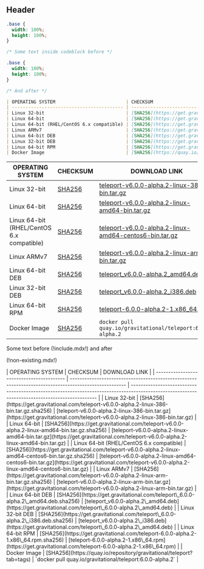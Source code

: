 ## Header

```css
.base {
  width: 100%;
  height: 100%;
}
```

```css
/* Some text inside codeblock before */

.base {
  width: 100%;
  height: 100%;
}

/* And after */
```

```md
| OPERATING SYSTEM                          | CHECKSUM                                                                                              | DOWNLOAD LINK                                                                                                                                  |
| ----------------------------------------- | ----------------------------------------------------------------------------------------------------- | ---------------------------------------------------------------------------------------------------------------------------------------------- |
| Linux 32-bit                              | [SHA256](https://get.gravitational.com/teleport-v6.0.0-alpha.2-linux-386-bin.tar.gz.sha256)           | [teleport-v6.0.0-alpha.2-linux-386-bin.tar.gz](https://get.gravitational.com/teleport-v6.0.0-alpha.2-linux-386-bin.tar.gz)                     |
| Linux 64-bit                              | [SHA256](https://get.gravitational.com/teleport-v6.0.0-alpha.2-linux-amd64-bin.tar.gz.sha256)         | [teleport-v6.0.0-alpha.2-linux-amd64-bin.tar.gz](https://get.gravitational.com/teleport-v6.0.0-alpha.2-linux-amd64-bin.tar.gz)                 |
| Linux 64-bit (RHEL/CentOS 6.x compatible) | [SHA256](https://get.gravitational.com/teleport-v6.0.0-alpha.2-linux-amd64-centos6-bin.tar.gz.sha256) | [teleport-v6.0.0-alpha.2-linux-amd64-centos6-bin.tar.gz](https://get.gravitational.com/teleport-v6.0.0-alpha.2-linux-amd64-centos6-bin.tar.gz) |
| Linux ARMv7                               | [SHA256](https://get.gravitational.com/teleport-v6.0.0-alpha.2-linux-arm-bin.tar.gz.sha256)           | [teleport-v6.0.0-alpha.2-linux-arm-bin.tar.gz](https://get.gravitational.com/teleport-v6.0.0-alpha.2-linux-arm-bin.tar.gz)                     |
| Linux 64-bit DEB                          | [SHA256](https://get.gravitational.com/teleport\_6.0.0-alpha.2\_amd64.deb.sha256)                       | [teleport_v6.0.0-alpha.2\_amd64.deb](https://get.gravitational.com/teleport\_6.0.0-alpha.2\_amd64.deb)                                            |
| Linux 32-bit DEB                          | [SHA256](https://get.gravitational.com/teleport\_6.0.0-alpha.2\_i386.deb.sha256)                        | [teleport_v6.0.0-alpha.2\_i386.deb](https://get.gravitational.com/teleport\_6.0.0-alpha.2\_amd64.deb)                                             |
| Linux 64-bit RPM                          | [SHA256](https://get.gravitational.com/teleport-6.0.0-alpha.2-1.x86\_64.rpm.sha256)                    | [teleport-6.0.0-alpha.2-1.x86\_64.rpm](https://get.gravitational.com/teleport-6.0.0-alpha.2-1.x86\_64.rpm)                                       |
| Docker Image                              | [SHA256](https://quay.io/repository/gravitational/teleport?tab=tags)                                  | `docker pull quay.io/gravitational/teleport:6.0.0-alpha.2`                                                                                     |
```

| OPERATING SYSTEM                          | CHECKSUM                                                                                              | DOWNLOAD LINK                                                                                                                                  |
| ----------------------------------------- | ----------------------------------------------------------------------------------------------------- | ---------------------------------------------------------------------------------------------------------------------------------------------- |
| Linux 32-bit                              | [SHA256](https://get.gravitational.com/teleport-v6.0.0-alpha.2-linux-386-bin.tar.gz.sha256)           | [teleport-v6.0.0-alpha.2-linux-386-bin.tar.gz](https://get.gravitational.com/teleport-v6.0.0-alpha.2-linux-386-bin.tar.gz)                     |
| Linux 64-bit                              | [SHA256](https://get.gravitational.com/teleport-v6.0.0-alpha.2-linux-amd64-bin.tar.gz.sha256)         | [teleport-v6.0.0-alpha.2-linux-amd64-bin.tar.gz](https://get.gravitational.com/teleport-v6.0.0-alpha.2-linux-amd64-bin.tar.gz)                 |
| Linux 64-bit (RHEL/CentOS 6.x compatible) | [SHA256](https://get.gravitational.com/teleport-v6.0.0-alpha.2-linux-amd64-centos6-bin.tar.gz.sha256) | [teleport-v6.0.0-alpha.2-linux-amd64-centos6-bin.tar.gz](https://get.gravitational.com/teleport-v6.0.0-alpha.2-linux-amd64-centos6-bin.tar.gz) |
| Linux ARMv7                               | [SHA256](https://get.gravitational.com/teleport-v6.0.0-alpha.2-linux-arm-bin.tar.gz.sha256)           | [teleport-v6.0.0-alpha.2-linux-arm-bin.tar.gz](https://get.gravitational.com/teleport-v6.0.0-alpha.2-linux-arm-bin.tar.gz)                     |
| Linux 64-bit DEB                          | [SHA256](https://get.gravitational.com/teleport\_6.0.0-alpha.2\_amd64.deb.sha256)                       | [teleport_v6.0.0-alpha.2\_amd64.deb](https://get.gravitational.com/teleport\_6.0.0-alpha.2\_amd64.deb)                                            |
| Linux 32-bit DEB                          | [SHA256](https://get.gravitational.com/teleport\_6.0.0-alpha.2\_i386.deb.sha256)                        | [teleport_v6.0.0-alpha.2\_i386.deb](https://get.gravitational.com/teleport\_6.0.0-alpha.2\_amd64.deb)                                             |
| Linux 64-bit RPM                          | [SHA256](https://get.gravitational.com/teleport-6.0.0-alpha.2-1.x86\_64.rpm.sha256)                    | [teleport-6.0.0-alpha.2-1.x86\_64.rpm](https://get.gravitational.com/teleport-6.0.0-alpha.2-1.x86\_64.rpm)                                       |
| Docker Image                              | [SHA256](https://quay.io/repository/gravitational/teleport?tab=tags)                                  | `docker pull quay.io/gravitational/teleport:6.0.0-alpha.2`                                                                                     |

Some text before (!include.mdx!) and after

(!non-existing.mdx!)

<Tabs>
  <TabItem label="Include inside tab">
    | OPERATING SYSTEM                          | CHECKSUM                                                                                              | DOWNLOAD LINK                                                                                                                                  |
    | ----------------------------------------- | ----------------------------------------------------------------------------------------------------- | ---------------------------------------------------------------------------------------------------------------------------------------------- |
    | Linux 32-bit                              | [SHA256](https://get.gravitational.com/teleport-v6.0.0-alpha.2-linux-386-bin.tar.gz.sha256)           | [teleport-v6.0.0-alpha.2-linux-386-bin.tar.gz](https://get.gravitational.com/teleport-v6.0.0-alpha.2-linux-386-bin.tar.gz)                     |
    | Linux 64-bit                              | [SHA256](https://get.gravitational.com/teleport-v6.0.0-alpha.2-linux-amd64-bin.tar.gz.sha256)         | [teleport-v6.0.0-alpha.2-linux-amd64-bin.tar.gz](https://get.gravitational.com/teleport-v6.0.0-alpha.2-linux-amd64-bin.tar.gz)                 |
    | Linux 64-bit (RHEL/CentOS 6.x compatible) | [SHA256](https://get.gravitational.com/teleport-v6.0.0-alpha.2-linux-amd64-centos6-bin.tar.gz.sha256) | [teleport-v6.0.0-alpha.2-linux-amd64-centos6-bin.tar.gz](https://get.gravitational.com/teleport-v6.0.0-alpha.2-linux-amd64-centos6-bin.tar.gz) |
    | Linux ARMv7                               | [SHA256](https://get.gravitational.com/teleport-v6.0.0-alpha.2-linux-arm-bin.tar.gz.sha256)           | [teleport-v6.0.0-alpha.2-linux-arm-bin.tar.gz](https://get.gravitational.com/teleport-v6.0.0-alpha.2-linux-arm-bin.tar.gz)                     |
    | Linux 64-bit DEB                          | [SHA256](https://get.gravitational.com/teleport\_6.0.0-alpha.2\_amd64.deb.sha256)                       | [teleport_v6.0.0-alpha.2\_amd64.deb](https://get.gravitational.com/teleport\_6.0.0-alpha.2\_amd64.deb)                                            |
    | Linux 32-bit DEB                          | [SHA256](https://get.gravitational.com/teleport\_6.0.0-alpha.2\_i386.deb.sha256)                        | [teleport_v6.0.0-alpha.2\_i386.deb](https://get.gravitational.com/teleport\_6.0.0-alpha.2\_amd64.deb)                                             |
    | Linux 64-bit RPM                          | [SHA256](https://get.gravitational.com/teleport-6.0.0-alpha.2-1.x86\_64.rpm.sha256)                    | [teleport-6.0.0-alpha.2-1.x86\_64.rpm](https://get.gravitational.com/teleport-6.0.0-alpha.2-1.x86\_64.rpm)                                       |
    | Docker Image                              | [SHA256](https://quay.io/repository/gravitational/teleport?tab=tags)                                  | `docker pull quay.io/gravitational/teleport:6.0.0-alpha.2`                                                                                     |
  </TabItem>
</Tabs>
